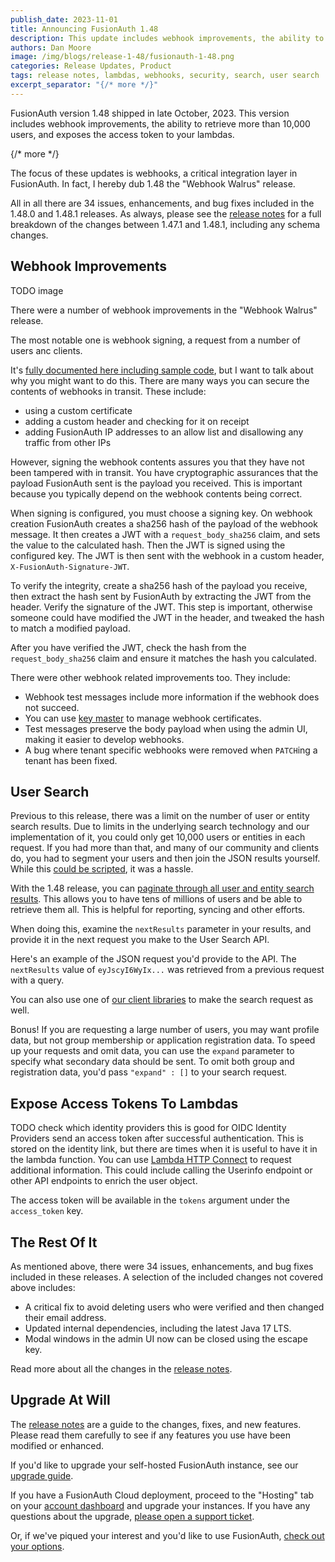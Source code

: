 ```yaml
---
publish_date: 2023-11-01
title: Announcing FusionAuth 1.48
description: This update includes webhook improvements, the ability to retrieve more than 10,000 users, and exposes the access token to your lambdas.
authors: Dan Moore
image: /img/blogs/release-1-48/fusionauth-1-48.png
categories: Release Updates, Product
tags: release notes, lambdas, webhooks, security, search, user search
excerpt_separator: "{/* more */}"
---
```


FusionAuth version 1.48 shipped in late October, 2023. This version includes webhook improvements, the ability to retrieve more than 10,000 users, and exposes the access token to your lambdas.

{/* more */}

The focus of these updates is webhooks, a critical integration layer in FusionAuth. In fact, I hereby dub 1.48 the "Webhook Walrus" release.

All in all there are 34 issues, enhancements, and bug fixes included in the 1.48.0 and 1.48.1 releases. As always, please see the [release notes](/docs/release-notes/#version-1-48-1) for a full breakdown of the changes between 1.47.1 and 1.48.1, including any schema changes.

## Webhook Improvements

TODO image

There were a number of webhook improvements in the "Webhook Walrus" release.

The most notable one is webhook signing, a request from a number of users anc clients. 

It's [fully documented here including sample code](/docs/extend/events-and-webhooks/signing), but I want to talk about why you might want to do this. There are many ways you can secure the contents of webhooks in transit. These include:

* using a custom certificate
* adding a custom header and checking for it on receipt
* adding FusionAuth IP addresses to an allow list and disallowing any traffic from other IPs

However, signing the webhook contents assures you that they have not been tampered with in transit. You have cryptographic assurances that the payload FusionAuth sent is the payload you received. This is important because you typically depend on the webhook contents being correct.

When signing is configured, you must choose a signing key. On webhook creation FusionAuth creates a sha256 hash of the payload of the webhook message. It then creates a JWT with a `request_body_sha256` claim, and sets the value to the calculated hash. Then the JWT is signed using the configured key. The JWT is then sent with the webhook in a custom header, `X-FusionAuth-Signature-JWT`.

To verify the integrity, create a sha256 hash of the payload you receive, then extract the hash sent by FusionAuth by extracting the JWT from the header. Verify the signature of the JWT. This step is important, otherwise someone could have modified the JWT in the header, and tweaked the hash to match a modified payload.

After you have verified the JWT, check the hash from the `request_body_sha256` claim and ensure it matches the hash you calculated.

There were other webhook related improvements too. They include:

* Webhook test messages include more information if the webhook does not succeed.
* You can use [key master](/docs/operate/secure-and-monitor/key-master) to manage webhook certificates.
* Test messages preserve the body payload when using the admin UI, making it easier to develop webhooks.
* A bug where tenant specific webhooks were removed when `PATCH`ing a tenant has been fixed.

## User Search

Previous to this release, there was a limit on the number of user or entity search results. Due to limits in the underlying search technology and our implementation of it, you could only get 10,000 users or entities in each request. If you had more than that, and many of our community and clients do, you had to segment your users and then join the JSON results yourself. While this [could be scripted](https://github.com/FusionAuth/fusionauth-example-scripts/tree/master/full-user-search), it was a hassle.

With the 1.48 release, you can [paginate through all user and entity search results](/docs/lifecycle/manage-users/search/search#extended-pagination). This allows you to have tens of millions of users and be able to retrieve them all. This is helpful for reporting, syncing and other efforts.

When doing this, examine the `nextResults` parameter in your results, and provide it in the next request you make to the User Search API.

Here's an example of the JSON request you'd provide to the API. The `nextResults` value of `eyJscyI6WyIx...` was retrieved from a previous request with a query.

<JSON title="Example Request JSON using `nextResults`" src="users/search-nextResults-request.json" />

You can also use one of [our client libraries](/docs/sdks) to make the search request as well.

Bonus! If you are requesting a large number of users, you may want profile data, but not group membership or application registration data. To speed up your requests and omit data, you can use the `expand` parameter to specify what secondary data should be sent. To omit both group and registration data, you'd pass `"expand" : []` to your search request.

## Expose Access Tokens To Lambdas

TODO check which identity providers this is good for
OIDC Identity Providers send an access token after successful authentication. This is stored on the identity link, but there are times when it is useful to have it in the lambda function. You can use [Lambda HTTP Connect](/docs/extend/code/lambdas#using-lambda-http-connect) to request additional information. This could include calling the Userinfo endpoint or other API endpoints to enrich the user object.

The access token will be available in the `tokens` argument under the `access_token` key.

## The Rest Of It

As mentioned above, there were 34 issues, enhancements, and bug fixes included in these releases. A selection of the included changes not covered above includes:

* A critical fix to avoid deleting users who were verified and then changed their email address.
* Updated internal dependencies, including the latest Java 17 LTS.
* Modal windows in the admin UI now can be closed using the escape key.

Read more about all the changes in the [release notes](/docs/release-notes/#version-1-48-1).

## Upgrade At Will

The [release notes](/docs/release-notes/#version-1-48-1) are a guide to the changes, fixes, and new features. Please read them carefully to see if any features you use have been modified or enhanced.

If you'd like to upgrade your self-hosted FusionAuth instance, see our [upgrade guide](/docs/operate/deploy/upgrade). 

If you have a FusionAuth Cloud deployment, proceed to the "Hosting" tab on your <a href="https://account.fusionauth.io/account/deployment/" target="_blank">account dashboard</a> and upgrade your instances. If you have any questions about the upgrade, <a href="https://account.fusionauth.io/account/support/" target="_blank">please open a support ticket</a>.

Or, if we've piqued your interest and you'd like to use FusionAuth, [check out your options](/pricing).

